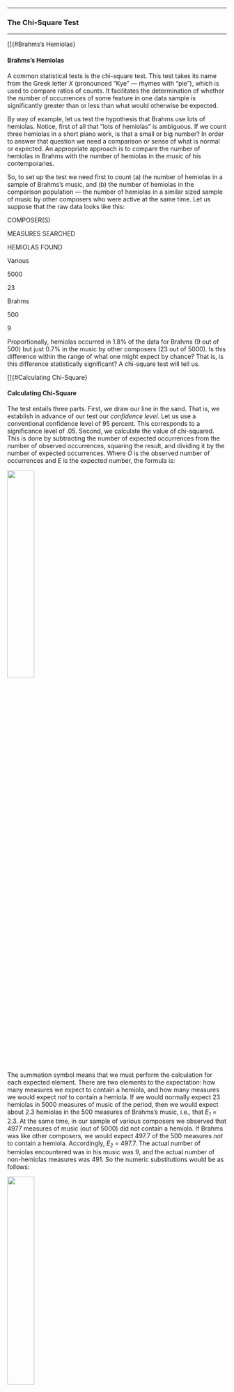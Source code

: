 

------------------------------------------------------------------------

### The Chi-Square Test

------------------------------------------------------------------------

[]{#Brahms's Hemiolas}

#### Brahms's Hemiolas

A common statistical tests is the chi-square test. This test takes
its name from the Greek letter *X* (pronounced "Kye" --- rhymes with
"pie"), which is used to compare ratios of counts. It facilitates
the determination of whether the number of occurrences of some
feature in one data sample is significantly greater than or less
than what would otherwise be expected.

By way of example, let us test the hypothesis that Brahms use lots
of hemiolas. Notice, first of all that "lots of hemiolas" is
ambiguous. If we count three hemiolas in a short piano work, is that
a small or big number? In order to answer that question we need a
comparison or sense of what is normal or expected. An appropriate
approach is to compare the number of hemiolas in Brahms with the
number of hemiolas in the music of his contemporaries.

So, to set up the test we need first to count (a) the number of
hemiolas in a sample of Brahms's music, and (b) the number of
hemiolas in the comparison population --- the number of hemiolas in
a similar sized sample of music by other composers who were active
at the same time. Let us suppose that the raw data looks like this:

COMPOSER(S)

MEASURES SEARCHED

HEMIOLAS FOUND

Various

5000

23

Brahms

500

9

Proportionally, hemiolas occurred in 1.8% of the data for Brahms (9 out
of 500) but just 0.7% in the music by other composers (23 out of 5000).
Is this difference within the range of what one might expect by chance?
That is, is this difference statistically significant? A chi-square test
will tell us.

[]{#Calculating Chi-Square}

#### Calculating Chi-Square

The test entails three parts. First, we draw our line in the sand.
That is, we establish in advance of our test our *confidence level.*
Let us use a conventional confidence level of 95 percent. This
corresponds to a significance level of .05. Second, we calculate the
value of chi-squared. This is done by subtracting the number of
expected occurrences from the number of observed occurrences, squaring
the result, and dividing it by the number of expected occurrences.
Where *O* is the observed number of occurrences and *E* is the
expected number, the formula is:

![](StatsImages/ChiSquareFormula.jpg){width="35%"}

The summation symbol means that we must perform the calculation for
each expected element. There are two elements to the expectation: how
many measures we expect to contain a hemiola, and how many measures we
would expect *not* to contain a hemiola. If we would normally expect
23 hemiolas in 5000 measures of music of the period, then we would
expect about 2.3 hemiolas in the 500 measures of Brahms's music, i.e.,
that *E~1~* = 2.3. At the same time, in our sample of various
composers we observed that 4977 measures of music (out of 5000) did
not contain a hemiola. If Brahms was like other composers, we would
expect 497.7 of the 500 measures *not* to contain a hemiola.
Accordingly, *E~2~* = 497.7. The actual number of hemiolas encountered
was in his music was 9, and the actual number of non-hemiolas measures
was 491. So the numeric substitutions would be as follows:

![](StatsImages/chi_answer0.png){width="35%"}

Our value of chi-squared is 19.6.

[]{#Determining Statistical Significance}

#### Determining Statistical Significance

Now we need to determine whether our chi-squared value is
statistically significant. Recall that our confidence level is 95
percent---and that this corresponds to a significance level of .05. We
need to determine whether the chi-squared value is sufficient to
achieve statistical significance at the .05 significance level. In
order to answer this question, we will make use of a table of critical
values for chi-square. Such tables have been pre-computed by
statisticians, and are easily found in the appendices of any
statistics book or on the web.

In order to determine the critical value for chi-square, we need to
know the significance level (or confidence level) and the so-called
*degrees of freedom* (abbreviated df). For this task, there is only a
single degree of freedom. From the table below, we can see that for
the 95% confidence level (=.05 significance level), with one degree of
freedom, the critical value of chi-squared is 3.841. Our actual
calculated value of chi-squared is 19.6. This means that our result is
statistically significant. That is, the observations are not
consistent with the null hypothesis; instead, they are consistent with
our research hypothesis.

![](Images/chi_1df.png){width="500"}

The value of *X*² is sensitive to the number of observations. The
greater the number of observations, the greater the likelihood that
the result will be considered significant. If a coin were flipped 6
times and came up heads 4 of them, this incidence would be considered
to lie within the realm of chance. But if the coin came up heads on
400 of 600 tosses (preserving the same proportion), the value of *p*
would be less than 0.001.

#### Tips

The chi-square test is about *counts*, not *percentages*. The values
used in the calculation must be *actual counts* and *expected counts.*
The percentages are useful, only as a way to identify the expected
counts.

The test is called *chi square* (no 'd'), but the calculated value is
referred to as *chi squared* (with the 'd').
